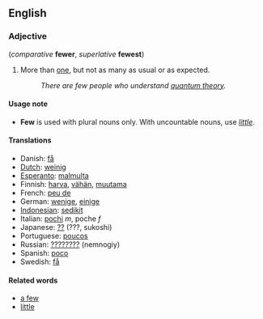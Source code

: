 ==English==
===Adjective===
(''comparative'' '''fewer''', ''superlative'' '''fewest''')

#More than [[one]], but not as many as usual or as expected.
#:''There are few people who understand [[quantum theory]].''

====Usage note====
*'''Few''' is used with plural nouns only.  With uncountable nouns, use ''[[little]]''.

====Translations====
*Danish: [[få]]
*[[Dutch]]: [[weinig]]
*[[Esperanto]]: [[malmulta]]
*Finnish: [[harva]], [[vähän]], [[muutama]]
*French: [[peu de]]
*German: [[wenige]], [[einige]]
*[[Indonesian]]: [[sedikit]]
*Italian: [[pochi]] ''m'', poche ''f''
*Japanese: [[??]] (???, sukoshi)
*Portuguese: [[poucos]]
*Russian: [[????????]] (nemnogiy)
*Spanish: [[poco]]
*Swedish: [[få]]

====Related words====
* [[a few]]
* [[little]]